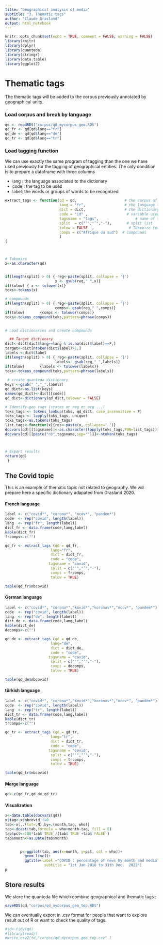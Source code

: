 ```yaml
---
title: "Geographical analysis of media"
subtitle: "3. Thematic tags"
author: "Claude Grasland"
output: html_notebook
---
```



```r
knitr::opts_chunk$set(echo = TRUE, comment = FALSE, warning = FALSE)
library(knitr)
library(dplyr)
library(quanteda)
library(stringr)
library(data.table)
library(ggplot2)

```




# Thematic tags


The thematic tags will be added to the corpus previously annotated by geographical units.

### Load corpus and break by language


```r
qd <- readRDS("corpus/qd_mycorpus_geo.RDS")
qd_fr <- qd[qd$lang=="fr"]
qd_de <- qd[qd$lang=="de"]
qd_tr <- qd[qd$lang=="tr"]
```

### Load tagging function

We can use exactly the same program of tagging than the one we have used previously for the tagging of geographical entities. The only condition is to prepare a dataframe with three columns

- lang : the language associated to the dictionary
- code : the tag to be used 
- label: the words or groups of words to be recognized 

```r
extract_tags <- function(qd = qd,                      # the corpus of interest
                         lang = "fr",                  # the language to be used
                         dict = dict,                  # the dictionary of target 
                         code = "id" ,                  # variable used for coding
                         tagsname = "tags",                 # name of the tags column
                         split  = c("'","’","-"),       # split list
                         tolow = FALSE  ,                # Tokenize text
                         comps = c("Afrique du sud")  # compounds
                         )
{ 


  
# Tokenize  
x<-as.character(qd)


if(length(split) > 0) { reg<-paste(split, collapse = '|')
                       x <- gsub(reg," ",x)}  
if(tolow) { x <- tolower(x)} 
toks<-tokens(x)

# compounds
if(length(split) > 0) { reg<-paste(split, collapse = '|')
                       comps<- gsub(reg," ",comps)}  
if(tolow)       {comps <- tolower(comps)}  
toks<-tokens_compound(toks,pattern=phrase(comps))

  
# Load dictionaries and create compounds

  ## Target dictionary
dict<-dict[dict$lang==lang & is.na(dict$label)==F,]
target<-dict[ntoken(dict$label)>1,]
labels <-dict$label
if(length(split) > 0) { reg<-paste(split, collapse = '|')
                       labels<- gsub(reg," ",labels)}  
if(tolow)       {labels <- tolower(labels)}  
toks<-tokens_compound(toks,pattern=phrase(labels))
  
 # create quanteda dictionary
keys <-gsub(" ","_",labels)
qd_dict<-as.list(keys)
names(qd_dict)<-dict[[code]]
qd_dict<-dictionary(qd_dict,tolower = FALSE)

# Identify geo tags (states or reg or org ...)
toks_tags <- tokens_lookup(toks, qd_dict, case_insensitive = F)
toks_tags <- lapply(toks_tags, unique)
toks_tags<-as.tokens(toks_tags)
list_tags<-function(x){res<-paste(x, collapse=' ')}
docvars(qd)[[tagsname]]<-as.character(lapply(toks_tags,FUN=list_tags))
docvars(qd)[[paste("nb",tagsname,sep="")]]<-ntoken(toks_tags)



# Export results
return(qd)
 }
```





## The Covid topic

This is an example of thematic topic not related to geography. We will prepare here a specific dictionary adapated from Grasland 2020. 




#### French language

```r


label <- c("covid*", "corona*", "ncov*", "pandem*")
code  <- rep("covid", length(label))
lang  <- rep("fr", length(label))
dict_fr <- data.frame(code,lang,label)
kable(dict_fr)
frcomps<-c("")

qd_fr <- extract_tags (qd = qd_fr,
                     lang="fr",
                     dict = dict_fr,
                     code = "code",
                    tagsname = "covid",
                     split = c("'","’","-"),
                     comps = frcomps,
                     tolow = TRUE)

table(qd_fr$nbcovid)

```


#### German language

```r


label <- c("covid*", "corona*","kovid*","koronav*","ncov*", "pandem*")
code  <- rep("covid", length(label))
lang  <- rep("de", length(label))
dict_de <- data.frame(code,lang,label)
kable(dict_de)
decomps<-c("")

qd_de <- extract_tags (qd = qd_de,
                     lang="de",
                     dict = dict_de,
                     code = "code",
                    tagsname = "covid",
                     split = c("'","’","-"),
                     comps = decomps,
                     tolow = TRUE)

table(qd_de$nbcovid)

```


#### türkish language

```r

label <- c("covid*", "corona*","kovid*","koronav*","ncov*", "pandem*")
code  <- rep("covid", length(label))
lang  <- rep("tr", length(label))
dict_tr <- data.frame(code,lang,label)
kable(dict_tr)
trcomps<-c("")

qd_tr <- extract_tags (qd = qd_tr,
                     lang="tr",
                     dict = dict_tr,
                     code = "code",
                    tagsname = "covid",
                     split = c("'","’","-"),
                     comps = trcomps,
                     tolow = TRUE)

table(qd_tr$nbcovid)

```


#### Merge language

```r
qd<-c(qd_fr,qd_de,qd_tr)
```


#### Visualization


```r
x<-data.table(docvars(qd))
x$tag<-x$nbcovid !=0
tab<-x[,.(tot=.N),by=.(month,tag, who)]
tab<-dcast(tab,formula = who+month~tag, fill = 0)
tab$pct<-100*tab$`TRUE`/(tab$`TRUE`+tab$`FALSE`)
tab$month<-as.Date(tab$month)

       
       p<-ggplot(tab, aes(x=month, y=pct, col = who))+
         geom_line()+
         ggtitle(label ="COVID : percentage of news by month and media",
                  subtitle = "1st Jan 2018 to 31th Dec.  2022") 
p
```










## Store results


We store the quanteda file which combine geographical and thematic tags :

```r
saveRDS(qd,"corpus/qd_mycorpus_geo_top.RDS")
```

We can eventually export in .csv format for people that want to explore result out of R or want to check the quality of tags.

```r
#td<-tidy(qd)
#library(readr)
#write_csv2(td,"corpus/qd_mycorpus_geo_top.csv" )
```

